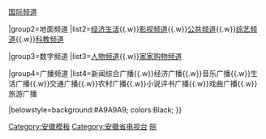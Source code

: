 {{Navbox
|name=安徽广播电视台
|title=[[安徽广播电视台|<span style="color:#FFFFFF">安徽广播电视台</span>]]
|titlestyle=background:#BC1717;color:#FFFFFF;
|groupstyle=background:#BC1717;color:#FFFFFF;
|listclass=hlist
|image=

|group1=上星频道
|list1=[[安徽广播电视台卫星频道|安徽卫视]]{{.w}}[[安徽广播电视台国际频道|国际频道]]

|group2=地面频道
|list2=[[安徽广播电视台经济生活频道|经济生活]]{{.w}}[[安徽广播电视台影视频道|影视频道]]{{.w}}[[安徽广播电视台公共频道|公共频道]]{{.w}}[[安徽广播电视台综艺频道|综艺频道]]{{.w}}[[安徽广播电视台科教频道|科教频道]]

|group3=数字频道
|list3=[[安徽广播电视台人物频道|人物频道]]{{.w}}[[安徽广播电视台家家购物频道|家家购物频道]]

|group4=广播频道
|list4=新闻综合广播{{.w}}经济广播{{.w}}音乐广播{{.w}}生活广播{{.w}}交通广播{{.w}}农村广播{{.w}}小说评书广播{{.w}}戏曲广播{{.w}}旅游广播

|belowstyle=background:#A9A9A9; colors:Black;
}}<noinclude>
[[Category:安徽模板]]
[[Category:安徽省电视台]]
[[Category:中国电视台模板|皖]]
</noinclude>